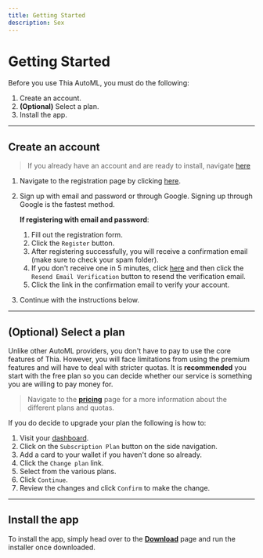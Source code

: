 ```yaml
---
title: Getting Started
description: Sex
---
```


# Getting Started

Before you use Thia AutoML, you must do the following:

1. Create an account.
2. **(Optional)** Select a plan.
3. Install the app.

---

## Create an account

> If you already have an account and are ready to install, navigate [here][1]

1. Navigate to the registration page by clicking <a href="/../register" target="_blank" title="Register">here</a>.
2. Sign up with email and password or through Google. Signing up through Google is the fastest method.

    **If registering with email and password**:

    1. Fill out the registration form.
    2. Click the `Register` button.
    3. After registering successfully, you will receive a confirmation email (make sure to check your spam folder).
    4. If you don't receive one in 5 minutes, click <a href="/../register" target="_blank" title="Register">here</a> and
       then click the `Resend Email Verification` button to resend the verification email.
    5. Click the link in the confirmation email to verify your account.

3. Continue with the instructions below.

---

## (Optional) Select a plan

Unlike other AutoML providers, you don't have to pay to use the core features of Thia. However, you will face limitations
from using the premium features and will have to deal with stricter quotas. It is **recommended** you start with the
free plan so you can decide whether our service is something you are willing to pay money for.

> Navigate to the [**pricing**][2] page for a more information about the different plans and quotas.

If you do decide to upgrade your plan the following is how to:

1. Visit your [dashboard][3].
2. Click on the `Subscription Plan` button on the side navigation.
3. Add a card to your wallet if you haven't done so already.
4. Click the `Change plan` link.
5. Select from the various plans.
6. Click `Continue`.
7. Review the changes and click `Confirm` to make the change.

---

## Install the app

To install the app, simply head over to the [**Download**][4] page and run the installer once downloaded.

[1]: #install-the-app 'Install'
[2]: /../pricing 'Pricing Page'
[3]: /../dashboard 'Dashboard'
[4]: /../download 'Download'
